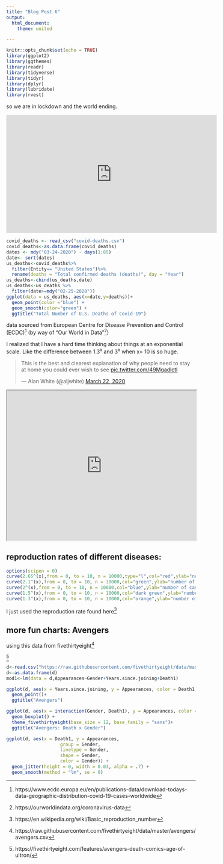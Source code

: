 ```yaml
---
title: "Blog Post 6"
output: 
  html_document:
    theme: united

---
```


```r
knitr::opts_chunk$set(echo = TRUE)
library(ggplot2)
library(ggthemes)
library(readr)
library(tidyverse)
library(tidyr)
library(dplyr)
library(lubridate)
library(rvest)
```

so we are in lockdown and the world ending.

<iframe width="560" height="315" src="https://www.youtube.com/embed/4n1GT-VjjVs" frameborder="0" allow="accelerometer; autoplay; encrypted-media; gyroscope; picture-in-picture" allowfullscreen></iframe>



```r
covid_deaths <- read_csv("covid-deaths.csv")
covid_deaths<-as.data.frame(covid_deaths)
dates <- mdy("03-24-2020") - days(1:85)
date<- sort(dates)
us_deaths<-covid_deaths%>%
  filter(Entity== "United States")%>%
  rename(deaths = "Total confirmed deaths (deaths)", day = "Year") 
us_deaths<-cbind(us_deaths,date)
us_deaths<-us_deaths %>%
  filter(date>=mdy("02-25-2020"))
ggplot(data = us_deaths, aes(x=date,y=deaths))+
  geom_point(color ="blue") +
  geom_smooth(color="green") +
  ggtitle("Total Number of U.S. Deaths of Covid-19")
```


data  sourced from European Centre for Disease Prevention and Control (ECDC)^[https://www.ecdc.europa.eu/en/publications-data/download-todays-data-geographic-distribution-covid-19-cases-worldwide]
 (by way of "Our World in Data"^[https://ourworldindata.org/coronavirus-data])




I realized that I have a hard time thinking about things at an exponential scale. Like the difference between $1.3^x$ and $3^x$  when x= 10 is so huge.   



<blockquote class="twitter-tweet"><p lang="en" dir="ltr">This is the best and clearest explanation of why people need to stay at home you could ever wish to see <a href="https://t.co/49MgadlctI">pic.twitter.com/49MgadlctI</a></p>&mdash; Alan White (@aljwhite) <a href="https://twitter.com/aljwhite/status/1241859943017349126?ref_src=twsrc%5Etfw">March 22, 2020</a></blockquote> <script async src="https://platform.twitter.com/widgets.js" charset="utf-8"></script>


<iframe src="https://julia-lee.shinyapps.io/exponential/" width="100%" height="400px"></iframe>



## reproduction rates of different diseases: 

```r
options(scipen = 0)
curve(2.65^(x),from = 0, to = 10, n = 10000,type="l",col="red",ylab="number of cases",main="COVID-19")
curve(2.1^(x),from = 0, to = 10, n = 10000,col="green",ylab="number of cases", main ="1918 H1N1 strain")
curve(2^(x),from = 0, to = 10, n = 10000,col="blue",ylab="number of cases", main ="Ebola")
curve(1.5^(x),from = 0, to = 10, n = 10000,col="dark green",ylab="number of cases",main="2009 H1N1 strain")
curve(1.3^(x),from = 0, to = 10, n = 10000,col="orange",ylab="number of cases",main="seasonal flu")
```

I just used the reproduction rate found here^[https://en.wikipedia.org/wiki/Basic_reproduction_number]

## more fun charts: Avengers

using this data from fivethirtyeight^[https://raw.githubusercontent.com/fivethirtyeight/data/master/avengers/avengers.csv]

^[https://fivethirtyeight.com/features/avengers-death-comics-age-of-ultron/]
```r
d<-read.csv("https://raw.githubusercontent.com/fivethirtyeight/data/master/avengers/avengers.csv")
d<-as.data.frame(d)
mod1<-lm(data = d,Appearances~Gender+Years.since.joining+Death1)
```



```r
ggplot(d, aes(x = Years.since.joining, y = Appearances, color = Death1,shape=Gender))+
  geom_point()+
  ggtitle("Avengers")
```



```r
ggplot(d, aes(x = interaction(Gender, Death1), y = Appearances, color = Death1, shape=Gender))+
  geom_boxplot() +
  theme_fivethirtyeight(base_size = 12, base_family = "sans")+
  ggtitle("Avengers: Death x Gender")
```

```r
ggplot(d, aes(x = Death1, y = Appearances, 
                    group = Gender, 
                    linetype = Gender, 
                    shape = Gender,
                    color = Gender)) +
  geom_jitter(height = 0, width = 0.03, alpha = .7) +
  geom_smooth(method = "lm", se = 0)
```
